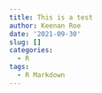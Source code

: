 ```yaml
---
title: This is a test
author: Keenan Roe
date: '2021-09-30'
slug: []
categories:
  - R
tags:
  - R Markdown
---
```


